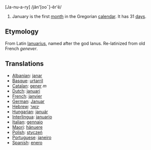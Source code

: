 [Ja-nu-a-ry] /jăn'[ooˉ]-ĕr'ē/

#January is the first [[month]] in the Gregorian [[calendar]]. It has 31 [[day]]s.

==Etymology==
From Latin [[Ianuarius]], named after the god Ianus. Re-latinized from old French ''genever''.

==Translations==

*[[Albanian]]: [[janar]]
*[[Basque]]: [[urtarril]]
*[[Catalan]]: [[gener]] ''m''
*[[Dutch]]: [[januari]]
*[[French]]: [[janvier]]
*[[German]]: [[Januar]]
*[[Hebrew]]: [[ינואר]]
*[[Hungarian]]: [[január]]
*[[Interlingua]]: [[januario]]
*[[Italian]]: [[gennaio]]
*[[Maori]]: [[hänuere]]
*[[Polish]]: [[styczeń|stycze&#324;]]
*[[Portuguese]]: [[janeiro]]
*[[Spanish]]: [[enero]]